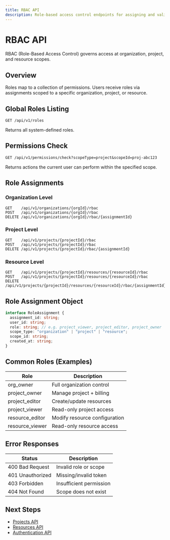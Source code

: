```yaml
---
title: RBAC API
description: Role-based access control endpoints for assigning and validating permissions
---
```

# RBAC API

RBAC (Role-Based Access Control) governs access at organization, project, and resource scopes.

## Overview

Roles map to a collection of permissions. Users receive roles via assignments scoped to a specific organization, project, or resource.

## Global Roles Listing
```http
GET /api/v1/roles
```
Returns all system-defined roles.

## Permissions Check
```http
GET /api/v1/permissions/check?scopeType=project&scopeId=proj-abc123
```
Returns actions the current user can perform within the specified scope.

## Role Assignments

### Organization Level
```http
GET    /api/v1/organizations/{orgId}/rbac
POST   /api/v1/organizations/{orgId}/rbac
DELETE /api/v1/organizations/{orgId}/rbac/{assignmentId}
```

### Project Level
```http
GET    /api/v1/projects/{projectId}/rbac
POST   /api/v1/projects/{projectId}/rbac
DELETE /api/v1/projects/{projectId}/rbac/{assignmentId}
```

### Resource Level
```http
GET    /api/v1/projects/{projectId}/resources/{resourceId}/rbac
POST   /api/v1/projects/{projectId}/resources/{resourceId}/rbac
DELETE /api/v1/projects/{projectId}/resources/{resourceId}/rbac/{assignmentId}
```

## Role Assignment Object
```typescript
interface RoleAssignment {
  assignment_id: string;
  user_id: string;
  role: string; // e.g. project_viewer, project_editor, project_owner
  scope_type: "organization" | "project" | "resource";
  scope_id: string;
  created_at: string;
}
```

## Common Roles (Examples)
| Role | Description |
|------|-------------|
| org_owner | Full organization control |
| project_owner | Manage project + billing |
| project_editor | Create/update resources |
| project_viewer | Read-only project access |
| resource_editor | Modify resource configuration |
| resource_viewer | Read-only resource access |

## Error Responses
| Status | Description |
|--------|-------------|
| 400 Bad Request | Invalid role or scope |
| 401 Unauthorized | Missing/invalid token |
| 403 Forbidden | Insufficient permission |
| 404 Not Found | Scope does not exist |

## Next Steps
- [Projects API](/api/projects)
- [Resources API](/api/resources)
- [Authentication API](/api/authentication)

